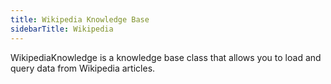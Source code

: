 ```yaml
---
title: Wikipedia Knowledge Base
sidebarTitle: Wikipedia
---
```


WikipediaKnowledge is a knowledge base class that allows you to load and query data from Wikipedia articles.

<Snippet file="kb-wikipedia-reference.mdx" />
